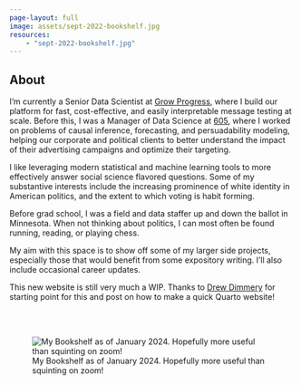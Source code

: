 ```yaml
---
page-layout: full
image: assets/sept-2022-bookshelf.jpg
resources:
    - "sept-2022-bookshelf.jpg"
---
```


::: column-page-inset
::: column-page-inset-left
# About

I'm currently a Senior Data Scientist at [Grow Progress](https://growprogress.ai/), where I build our platform for fast, cost-effective, and easily interpretable message testing at scale. Before this, I was a Manager of Data Science at [605](https://www.605.tv/), where I worked on problems of causal inference, forecasting, and persuadability modeling, helping our corporate and political clients to better understand the impact of their advertising campaigns and optimize their targeting.

I like leveraging modern statistical and machine learning tools to more effectively answer social science flavored questions. Some of my substantive interests include the increasing prominence of white identity in American politics, and the extent to which voting is habit forming.

Before grad school, I was a field and data staffer up and down the ballot in Minnesota. When not thinking about politics, I can most often be found running, reading, or playing chess.

My aim with this space is to show off some of my larger side projects, especially those that would benefit from some expository writing. I'll also include occasional career updates.

This new website is still very much a WIP. Thanks to [Drew Dimmery](https://ddimmery.com/) for starting point for this and post on how to make a quick Quarto website!

```{=html}
<a class="btn btn-outline-dark", href="https://www.linkedin.com/in/andrew-timm-b70857a2/" target="_blank" rel="noopener noreferrer">
    <i class="bi bi-linkedin" role='img' aria-label='LinkedIn'></i>
</a>

<a class="btn btn-outline-dark", href="https://github.com/andytimm" target="_blank" rel="noopener noreferrer">
    <i class="bi bi-github" role='img' aria-label='Github'></i>
</a>

<a class="btn btn-outline-dark", href="https://twitter.com/Andy_Timm" target="_blank" rel="noopener noreferrer">
    <i class="bi bi-twitter" role='img' aria-label='Twitter'></i>
</a>

<a class="btn btn-outline-dark", href="mailto:timmandrew1@gmail.com" target="_blank" rel="noopener noreferrer">
    <i class="ai bi-envelope" role='img' aria-label='email'></i>
</a>
```
<br></br>
:::

::: {.column-margin .column-container}
![My Bookshelf as of January 2024. Hopefully more useful than squinting on zoom!](assets/jan2024-bookshelf.jpeg)
:::
:::
